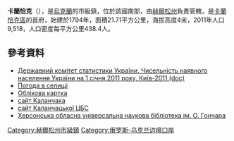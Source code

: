 {{No footnotes|time=2015-09-16T13:08:00+00:00}}
{{coord|46|15|8|N|33|17|26|E|scale:30000|display=title}}

'''卡蘭恰克'''（{{lang-uk|Каланчак}}），是[[烏克蘭|烏克蘭]]的市級鎮，位於該國南部，由[[赫爾松州|赫爾松州]]負責管轄，是[[卡蘭恰克區|卡蘭恰克區]]的首府，始建於1794年，面積21.71平方公里，海拔高度4米，2011年人口9,518，人口密度每平方公里438.4人。

==參考資料==
*[https://web.archive.org/web/20121010205321/http://stat6.stat.lviv.ua/PXWEB2007/ukr/publ/2011/chnas.zip Державний комітет статистики України. Чисельність наявного населення України на 1 січня 2011 року, Київ-2011 (doc)]
* [http://weather.in.ua/ua/hersonskaja/9742 Погода в селищі] {{Wayback|url=http://weather.in.ua/ua/hersonskaja/9742 |date=20181212080538 }}
* [http://gska2.rada.gov.ua/pls/z7502/A005?rdat1=27.07.2008&rf7571=34835 Облікова картка]{{dead link|date=2017年11月 |bot=InternetArchiveBot |fix-attempted=yes }}
* [https://web.archive.org/web/20160305072314/http://kalanrada.ks.ua/glavnaya_stranitsa сайт Каланчака]
* [http://kalanchak.org.ua сайт Каланчацької ЦБС]{{dead link|date=2017年11月 |bot=InternetArchiveBot |fix-attempted=yes }}
* [http://lib.kherson.ua/ru-zpd_h_14-selische-miskogo-tipu-kalanchak-kalanchatskiy-rayon.htm Херсонська обласна універсальна наукова бібліотека ім. О. Гончара] {{Wayback|url=http://lib.kherson.ua/ru-zpd_h_14-selische-miskogo-tipu-kalanchak-kalanchatskiy-rayon.htm |date=20201030051758 }}

{{DEFAULTSORT:Каланчак}}
[[Category:赫爾松州市級鎮|Category:赫爾松州市級鎮]]
[[Category:俄罗斯-乌克兰边境口岸|Category:俄罗斯-乌克兰边境口岸]]


{{Kherson-geo-stub}}